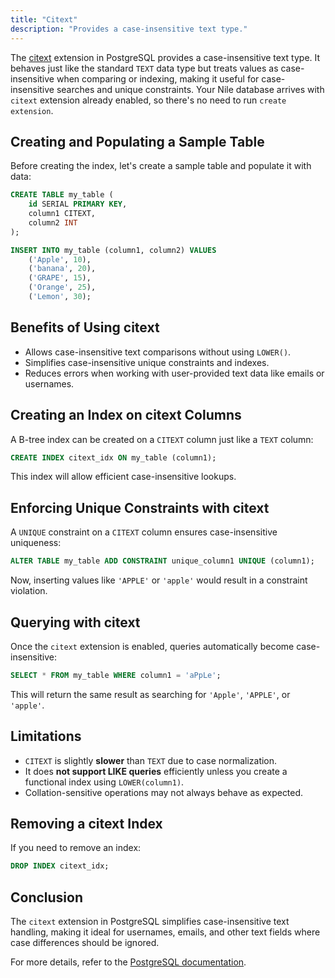 ```yaml
---
title: "Citext"
description: "Provides a case-insensitive text type."
---
```


The [citext](https://www.postgresql.org/docs/current/citext.html) extension in PostgreSQL provides a case-insensitive text type. It behaves just like the standard `TEXT` data type but treats values as case-insensitive when comparing or indexing, making it useful for case-insensitive searches and unique constraints.
Your Nile database arrives with `citext` extension already enabled, so there's no need to run `create extension`.

## Creating and Populating a Sample Table
Before creating the index, let's create a sample table and populate it with data:

```sql
CREATE TABLE my_table (
    id SERIAL PRIMARY KEY,
    column1 CITEXT,
    column2 INT
);

INSERT INTO my_table (column1, column2) VALUES
    ('Apple', 10),
    ('banana', 20),
    ('GRAPE', 15),
    ('Orange', 25),
    ('Lemon', 30);
```

## Benefits of Using citext
- Allows case-insensitive text comparisons without using `LOWER()`.
- Simplifies case-insensitive unique constraints and indexes.
- Reduces errors when working with user-provided text data like emails or usernames.

## Creating an Index on citext Columns
A B-tree index can be created on a `CITEXT` column just like a `TEXT` column:

```sql
CREATE INDEX citext_idx ON my_table (column1);
```

This index will allow efficient case-insensitive lookups.

## Enforcing Unique Constraints with citext
A `UNIQUE` constraint on a `CITEXT` column ensures case-insensitive uniqueness:

```sql
ALTER TABLE my_table ADD CONSTRAINT unique_column1 UNIQUE (column1);
```

Now, inserting values like `'APPLE'` or `'apple'` would result in a constraint violation.

## Querying with citext
Once the `citext` extension is enabled, queries automatically become case-insensitive:

```sql
SELECT * FROM my_table WHERE column1 = 'aPpLe';
```

This will return the same result as searching for `'Apple'`, `'APPLE'`, or `'apple'`.

## Limitations
- `CITEXT` is slightly **slower** than `TEXT` due to case normalization.
- It does **not support LIKE queries** efficiently unless you create a functional index using `LOWER(column1)`.
- Collation-sensitive operations may not always behave as expected.

## Removing a citext Index
If you need to remove an index:

```sql
DROP INDEX citext_idx;
```

## Conclusion
The `citext` extension in PostgreSQL simplifies case-insensitive text handling, making it ideal for usernames, emails, and other text fields where case differences should be ignored.

For more details, refer to the [PostgreSQL documentation](https://www.postgresql.org/docs/current/citext.html).
